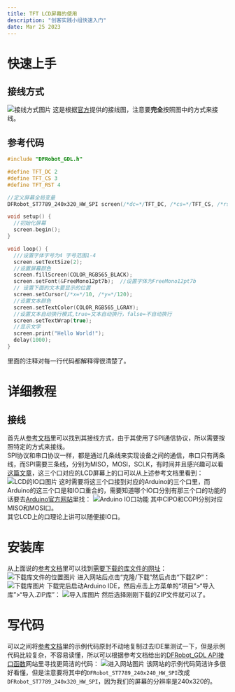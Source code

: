 ```yaml
---
title: TFT LCD屏幕的使用
description: "创客实践小组快速入门"
date: Mar 25 2023
---
```

# 快速上手
## 接线方式
![接线方式图片](/tft1.png "LCD屏幕与Arduino的接线图")
这是根据[官方](https://wiki.dfrobot.com.cn/_SKU_DFR0664_2.0_240x320_LCD)提供的接线图，注意要**完全**按照图中的方式来接线。
## 参考代码
```Cpp
#include "DFRobot_GDL.h"

#define TFT_DC 2
#define TFT_CS 3
#define TFT_RST 4

//定义屏幕全局变量
DFRobot_ST7789_240x320_HW_SPI screen(/*dc=*/TFT_DC, /*cs=*/TFT_CS, /*rst=*/TFT_RST);

void setup() {
  //初始化屏幕
  screen.begin();
}

void loop() {
  ///设置字体字号为4 字号范围1-4
  screen.setTextSize(2);
  //设置屏幕颜色
  screen.fillScreen(COLOR_RGB565_BLACK);
  screen.setFont(&FreeMono12pt7b);  //设置字体为FreeMono12pt7b
  // 设置下面的文本要显示的位置
  screen.setCursor(/*x=*/10, /*y=*/120);
  //设置文本颜色
  screen.setTextColor(COLOR_RGB565_LGRAY);
  //设置文本自动换行模式,true=文本自动换行，false=不自动换行
  screen.setTextWrap(true);
  //显示文字
  screen.print("Hello World!");
  delay(1000);
}
```
里面的注释对每一行代码都解释得很清楚了。
# 详细教程
## 接线
首先从[参考文档](https://wiki.dfrobot.com.cn/_SKU_DFR0664_2.0_240x320_LCD)里可以找到其接线方式，由于其使用了SPI通信协议，所以需要按照特定的方式来接线。  
SPI协议和串口协议一样，都是通过几条线来实现设备之间的通信，串口只有两条线，而SPI需要三条线，分别为MISO，MOSI，SCLK，有时间并且感兴趣可以看[这篇文章](https://zhuanlan.zhihu.com/p/290620901)，这三个口对应的LCD屏幕上的口可以从上述参考文档里看到：
![LCD的IO口图片](https://img.dfrobot.com.cn/wiki/none/e9c85a9059f0d664795f9b67f807c001)
这时需要将这三个口接到对应的Arduino的三个口里，而Arduino的这三个口是和IO口重合的，需要知道哪个IO口分别有那三个口的功能的话要去[Arduino官方网站](https://docs.arduino.cc/hardware/uno-rev3)里找：
![Arduino IO口功能](https://docs.arduino.cc/static/2b141eb1cfe6f465a949c203e4af1b5f/A000066-pinout.png)
其中CIPO和COPI分别对应MISO和MOSI口。  
其它LCD上的口理论上讲可以随便接IO口。  
# 安装库
从上面说的[参考文档](https://wiki.dfrobot.com.cn/_SKU_DFR0664_2.0_240x320_LCD)里可以找到[需要下载的库文件的网址](https://gitee.com/dfrobot/DFRobot_GDL)：
![下载库文件的位置图片](/tft2.png)
进入网站后点击“克隆/下载”然后点击“下载ZIP”：
![下载库图片](/tft3.png)
下载完后启动Arduino IDE，然后点击上方菜单的“项目”>“导入库”>“导入.ZIP库”：
![导入库图片](/tft4.png)
然后选择刚刚下载的ZIP文件就可以了。
# 写代码
可以之间将[参考文档](https://wiki.dfrobot.com.cn/_SKU_DFR0664_2.0_240x320_LCD)里的示例代码原封不动地复制过去IDE里测试一下，但是示例代码比较复杂，不容易读懂，所以可以根据参考文档给出的[DFRobot_GDL API接口函数](https://github.com/DFRobot/DFRobot_GDL/wiki/%E4%B8%AD%E6%96%87-WIKI)网站里寻找更简洁的代码：
![进入网站图片](/tft5.png)
该网站的示例代码简洁许多很好看懂，但是注意要将其中的`DFRobot_ST7789_240x240_HW_SPI`改成`DFRobot_ST7789_240x320_HW_SPI`，因为我们的屏幕的分辨率是240x320的。